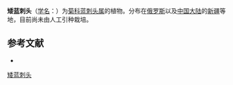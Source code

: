 {{Speciesbox
| name = 矮蓝刺头
| status = 
| status_system = 
| image =
| genus = Echinops
| species = humilis
| authority = M.-Bieb.
}}

'''矮蓝刺头'''（[[学名|学名]]：{{lang|la|''Echinops humilis''}}）为[[菊科|菊科]][[蓝刺头属|蓝刺头属]]的植物。分布在[[俄罗斯|俄罗斯]]以及[[中国大陆|中国大陆]]的[[新疆|新疆]]等地，目前尚未由人工引种栽培。

== 参考文献 ==
<div class="references-small">
* {{cite web| url =http://www.bioinfo.cn/db05/KmzwSpecies.php?action=view&id=4739| title =矮蓝刺头| work =《中国高等植物数据库全库》| publisher =中国科学院微生物研究所| author =昆明植物研究所| accessdate =2009-02-25| deadurl =yes| archiveurl =https://web.archive.org/web/20160305055145/http://www.bioinfo.cn/db05/KmzwSpecies.php?action=view&id=4739| archivedate =2016-03-05}}
</div>
{{Taxonbar|from=Q1988843}}

[[Category:蓝刺头属|矮蓝刺头]]


{{植物小作品}}